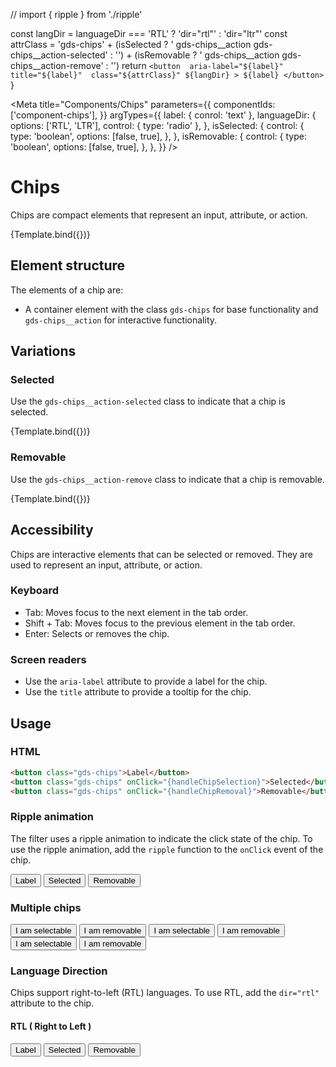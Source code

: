 // import { ripple } from './ripple'

  const langDir = languageDir === 'RTL' ? 'dir="rtl"' : 'dir="ltr"'
  const attrClass =
    'gds-chips' +
    (isSelected ? ' gds-chips__action gds-chips__action-selected' : '') +
    (isRemovable ? ' gds-chips__action gds-chips__action-remove' : '')
  return `
    <button 
      aria-label="${label}" 
      title="${label}" 
      class="${attrClass}"
      ${langDir}
      >
        ${label}
    </button>
`
}

<Meta
  title="Components/Chips"
  parameters={{
    componentIds: ['component-chips'],
  }}
  argTypes={{
    label: { conrol: 'text' },
    languageDir: {
      options: ['RTL', 'LTR'],
      control: { type: 'radio' },
    },
    isSelected: {
      control: {
        type: 'boolean',
        options: [false, true],
      },
    },
    isRemovable: {
      control: {
        type: 'boolean',
        options: [false, true],
      },
    },
  }}
/>

# Chips

Chips are compact elements that represent an input, attribute, or action.

<Canvas>
  <Story
    name="Chips"
    args={{
      label: 'Chips',
    }}
  >
    {Template.bind({})}
  </Story>
</Canvas>

## Element structure

The elements of a chip are:

- A container element with the class `gds-chips` for base functionality and `gds-chips__action` for interactive functionality.

## Variations

### Selected

Use the `gds-chips__action-selected` class to indicate that a chip is selected.

<Canvas>
  <Story
    name="Selected"
    args={{
      label: 'Selected',
      isSelected: true,
      isRemovable: false,
    }}
  >
    {Template.bind({})}
  </Story>
</Canvas>

### Removable

Use the `gds-chips__action-remove` class to indicate that a chip is removable.

<Canvas>
  <Story
    name="Removable"
    args={{
      label: 'Removable',
      isSelected: false,
      isRemovable: true,
    }}
  >
    {Template.bind({})}
  </Story>
</Canvas>

## Accessibility

Chips are interactive elements that can be selected or removed. They are used to represent an input, attribute, or action.

### Keyboard

- Tab: Moves focus to the next element in the tab order.
- Shift + Tab: Moves focus to the previous element in the tab order.
- Enter: Selects or removes the chip.

### Screen readers

- Use the `aria-label` attribute to provide a label for the chip.
- Use the `title` attribute to provide a tooltip for the chip.

## Usage

### HTML

```html
<button class="gds-chips">Label</button>
<button class="gds-chips" onClick="{handleChipSelection}">Selected</button>
<button class="gds-chips" onClick="{handleChipRemoval}">Removable</button>
```

### Ripple animation

The filter uses a ripple animation to indicate the click state of the chip. To use the ripple animation, add the `ripple` function to the `onClick` event of the chip.

<Canvas>
  <button class="gds-chips" onClick={handleChipRemoval}>
    Label
  </button>
  <button
    class="gds-chips gds-chips__action gds-chips__action-selected"
    onClick={handleChipSelection}
  >
    Selected
  </button>
  <button
    class="gds-chips gds-chips__action gds-chips__action-remove"
    onClick={handleChipRemoval}
  >
    Removable
  </button>
</Canvas>

### Multiple chips

<Canvas>
  <button class="gds-chips" onClick={handleChipRemoval}>
    I am selectable
  </button>
  <button class="gds-chips" onClick={handleChipSelection}>
    I am removable
  </button>
  <button class="gds-chips" onClick={handleChipRemoval}>
    I am selectable
  </button>
  <button class="gds-chips" onClick={handleChipSelection}>
    I am removable
  </button>
  <button class="gds-chips" onClick={handleChipRemoval}>
    I am selectable
  </button>
  <button class="gds-chips" onClick={handleChipSelection}>
    I am removable
  </button>
</Canvas>

### Language Direction

Chips support right-to-left (RTL) languages. To use RTL, add the `dir="rtl"` attribute to the chip.

#### RTL ( Right to Left )

<Canvas>
  <button class="gds-chips" dir="rtl" onClick={handleChipSelection}>
    Label
  </button>
  <button
    class="gds-chips gds-chips__action gds-chips__action-selected"
    dir="rtl"
    onClick={handleChipSelection}
  >
    Selected
  </button>
  <button
    class="gds-chips gds-chips__action gds-chips__action-remove"
    dir="rtl"
    onClick={handleChipRemoval}
  >
    Removable
  </button>
</Canvas>

<script>addClassOnClick("gds-chips", "new-class");</script>
